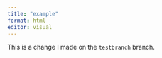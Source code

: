 ```yaml
---
title: "example"
format: html
editor: visual
---
```


This is a change I made on the `testbranch` branch.

